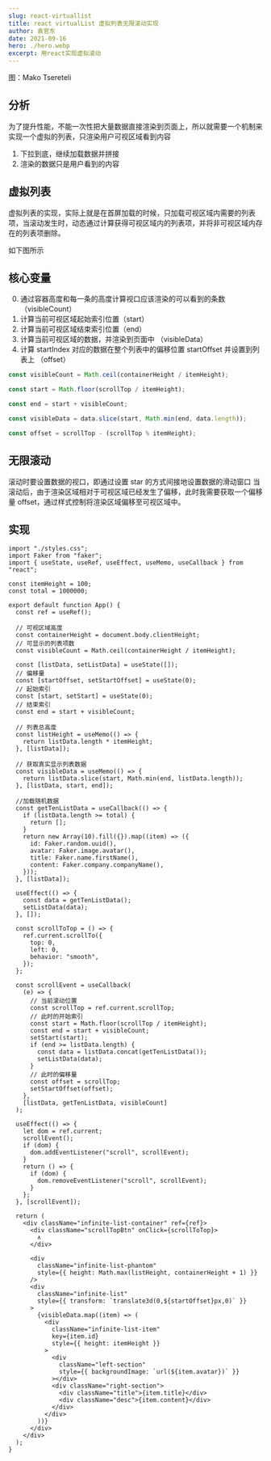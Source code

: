 ```yaml
---
slug: react-virtuallist
title: react virtualList 虚拟列表无限滚动实现
author: 袁官东
date: 2021-09-16
hero: ./hero.webp
excerpt: 用react实现虚拟滚动
---
```


<div className={"img-desc"}>图：Mako Tsereteli</div>


## 分析

为了提升性能，不能一次性把大量数据直接渲染到页面上，所以就需要一个机制来实现一个虚拟的列表，只渲染用户可视区域看到内容

1. 下拉到底，继续加载数据并拼接
2. 渲染的数据只是用户看到的内容

## 虚拟列表

虚拟列表的实现，实际上就是在首屏加载的时候，只加载可视区域内需要的列表项，当滚动发生时，动态通过计算获得可视区域内的列表项，并将非可视区域内存在的列表项删除。

如下图所示

<div className="art-container">
  <Draw name="virtuallist" />
</div>

## 核心变量

0. 通过容器高度和每一条的高度计算视口应该渲染的可以看到的条数（visibleCount）
1. 计算当前可视区域起始索引位置（start）
2. 计算当前可视区域结束索引位置（end）
3. 计算当前可视区域的数据，并渲染到页面中 （visibleData）
4. 计算 startIndex 对应的数据在整个列表中的偏移位置 startOffset 并设置到列表上 （offset）

```js
const visibleCount = Math.ceil(containerHeight / itemHeight);

const start = Math.floor(scrollTop / itemHeight);

const end = start + visibleCount;

const visibleData = data.slice(start, Math.min(end, data.length));

const offset = scrollTop - (scrollTop % itemHeight);
```

## 无限滚动

滚动时要设置数据的视口，即通过设置 star 的方式间接地设置数据的滑动窗口
当滚动后，由于渲染区域相对于可视区域已经发生了偏移，此时我需要获取一个偏移量 offset，通过样式控制将渲染区域偏移至可视区域中。

## 实现

```tsx
import "./styles.css";
import Faker from "faker";
import { useState, useRef, useEffect, useMemo, useCallback } from "react";

const itemHeight = 100;
const total = 1000000;

export default function App() {
  const ref = useRef();

  // 可视区域高度
  const containerHeight = document.body.clientHeight;
  // 可显示的列表项数
  const visibleCount = Math.ceil(containerHeight / itemHeight);

  const [listData, setListData] = useState([]);
  // 偏移量
  const [startOffset, setStartOffset] = useState(0);
  // 起始索引
  const [start, setStart] = useState(0);
  // 结束索引
  const end = start + visibleCount;

  // 列表总高度
  const listHeight = useMemo(() => {
    return listData.length * itemHeight;
  }, [listData]);

  // 获取真实显示列表数据
  const visibleData = useMemo(() => {
    return listData.slice(start, Math.min(end, listData.length));
  }, [listData, start, end]);

  //加载随机数据
  const getTenListData = useCallback(() => {
    if (listData.length >= total) {
      return [];
    }
    return new Array(10).fill({}).map((item) => ({
      id: Faker.random.uuid(),
      avatar: Faker.image.avatar(),
      title: Faker.name.firstName(),
      content: Faker.company.companyName(),
    }));
  }, [listData]);

  useEffect(() => {
    const data = getTenListData();
    setListData(data);
  }, []);

  const scrollToTop = () => {
    ref.current.scrollTo({
      top: 0,
      left: 0,
      behavior: "smooth",
    });
  };

  const scrollEvent = useCallback(
    (e) => {
      // 当前滚动位置
      const scrollTop = ref.current.scrollTop;
      // 此时的开始索引
      const start = Math.floor(scrollTop / itemHeight);
      const end = start + visibleCount;
      setStart(start);
      if (end >= listData.length) {
        const data = listData.concat(getTenListData());
        setListData(data);
      }
      // 此时的偏移量
      const offset = scrollTop;
      setStartOffset(offset);
    },
    [listData, getTenListData, visibleCount]
  );

  useEffect(() => {
    let dom = ref.current;
    scrollEvent();
    if (dom) {
      dom.addEventListener("scroll", scrollEvent);
    }
    return () => {
      if (dom) {
        dom.removeEventListener("scroll", scrollEvent);
      }
    };
  }, [scrollEvent]);

  return (
    <div className="infinite-list-container" ref={ref}>
      <div className="scrollTopBtn" onClick={scrollToTop}>
        ∧
      </div>

      <div
        className="infinite-list-phantom"
        style={{ height: Math.max(listHeight, containerHeight + 1) }}
      />
      <div
        className="infinite-list"
        style={{ transform: `translate3d(0,${startOffset}px,0)` }}
      >
        {visibleData.map((item) => (
          <div
            className="infinite-list-item"
            key={item.id}
            style={{ height: itemHeight }}
          >
            <div
              className="left-section"
              style={{ backgroundImage: `url(${item.avatar})` }}
            ></div>
            <div className="right-section">
              <div className="title">{item.title}</div>
              <div className="desc">{item.content}</div>
            </div>
          </div>
        ))}
      </div>
    </div>
  );
}
```

<div className="art-container">
  <a
    href="https://codesandbox.io/s/react-virtuallist-qury0"
    target="_blank"
    style={{
      marginBottom: 20,
      width: 184,
      height: 40,
      display: "block",
      background:
        'url("https://codesandbox.io/static/img/play-codesandbox.svg")',
    }}
  ></a>
</div>
